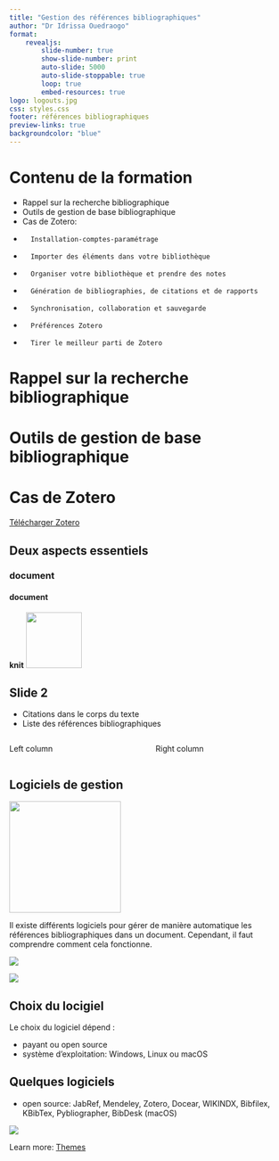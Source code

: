 ```yaml
---
title: "Gestion des références bibliographiques"
author: "Dr Idrissa Ouedraogo"
format: 
    revealjs:
        slide-number: true
        show-slide-number: print
        auto-slide: 5000
        auto-slide-stoppable: true
        loop: true
        embed-resources: true
logo: logouts.jpg
css: styles.css
footer: références bibliographiques
preview-links: true
backgroundcolor: "blue"
---
```


# Contenu de la formation

::: {.incremental}

-   Rappel sur la recherche bibliographique
-   Outils de gestion de base bibliographique
-   Cas de Zotero: 
-       Installation-comptes-paramétrage
-       Importer des éléments dans votre bibliothèque
-       Organiser votre bibliothèque et prendre des notes
-       Génération de bibliographies, de citations et de rapports
-       Synchronisation, collaboration et sauvegarde
-       Préférences Zotero
-       Tirer le meilleur parti de Zotero

:::

# Rappel sur la recherche bibliographique

# Outils de gestion de base bibliographique

# Cas de Zotero

[Télécharger Zotero](https://www.zotero.org/download)


## Deux aspects essentiels {background="green"}
### document
#### document

**knit**
![](mendeley.png){fig-align="right" height="100"}

## Slide 2

::: {.incremental}

-   Citations dans le corps du texte
-   Liste des références bibliographiques

:::

:::: {.columns}

::: {.column width="50%"}
Left column

:::

::: {.column width="50%"}
Right column

:::

::::
## Logiciels de gestion

![](mendeley.jpg){fig-align="center" height="200"}

Il existe différents logiciels pour gérer de manière automatique les références bibliographiques dans un document. 
Cependant,  il faut comprendre comment cela fonctionne.

::: {layout-ncol="2"}
![](mendeley.png)

![](zotero.png)
:::

## Choix du locigiel
Le choix du logiciel dépend :

- payant ou open source
- système d'exploitation: Windows, Linux ou macOS

## Quelques logiciels

-   open source: JabRef, Mendeley, Zotero, Docear, WIKINDX, Bibfilex, KBibTex, Pybliographer, BibDesk (macOS)

::: {layout-ncol="2"}
![](D:/Rworkspace/Mendeley.png)

:::

::: footer
Learn more: [Themes](https://quarto.org/docs/presentations/revealjs/themes.html)
:::



```r
```

